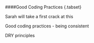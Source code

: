####Good Coding Practices {.tabset} 

Sarah will take a first crack at this

Good coding practices - being consistent

DRY principles 
